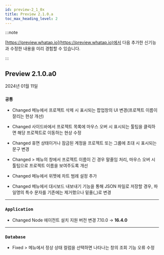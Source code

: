 ```yaml
---
id: preview-2_1_0x
title: Preview 2.1.0.a
toc_max_heading_level: 2
---
```


<head>
<meta name="robots" content="noindex, nofollow"/>
</head>

:::note

[https://preview.whatap.io](https://preview.whatap.io)에서 다음 추가한 신기능과 수정한 내용을 미리 경험할 수 있습니다. 

:::

## Preview 2.1.0.a0

2024년 01월 11일

<div class='indentTab'>

### `공통`

- <Status>Changed</Status> <Cmdname sid="project_list" className="uitext" /> 메뉴에서 프로젝트 삭제 시 표시되는 팝업창의 UI 변경(프로젝트 이름이 잘리는 현상 개선)

- <Status>Changed</Status> 사이드바에서 프로젝트 목록에 마우스 오버 시 표시되는 툴팁을 클릭하면 해당 프로젝트로 이동하는 현상 수정

- <Status>Changed</Status> 휴면 상태이거나 잠금된 계정을 프로젝트 또는 그룹에 초대 시 표시되는 문구 변경

- <Status>Changed</Status> <Cmdname sid="my_usage" className="uitext" /> &gt; <Cmdname sid="project_subscription" className="uitext" /> 메뉴의 <Cmdname sid="subscribe" className="uitext" /> 창에서 프로젝트 이름이 긴 경우 말줄임 처리, 마우스 오버 시 툴팁으로 프로젝트 이름을 보여주도록 개선

- <Status>Changed</Status> <Cmdname sid="flexboard" className="uitext" /> 메뉴에서 <Cmdname sid="apdex" className="uitext" /> 위젯에 차트 범례 설정 추가

- <Status>Changed</Status> <Cmdname sid="flexboard" className="uitext" /> 메뉴에서 대시보드 내보내기 기능을 통해 JSON 파일로 저장할 경우, 파일명의 특수 문자를 기존에는 제거했으나 밑줄(_)로 변경

---

### `Application`

- <Status>Changed</Status> Node 에이전트 설치 지원 버전 변경 7.10.0 → <b>16.4.0</b>

---

### `Database`

- <Status>Fixed</Status> <Cmdname sid="dashboard" className="uitext" /> &gt; <Cmdname sid="instance_list" className="uitext" /> 메뉴에서 정상 상태 컬럼을 선택하면 나타나는 <Cmdname sid="event" className="uitext" /> 창의 조회 기능 오류 수정

</div>
